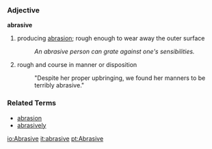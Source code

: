 ===Adjective===
'''abrasive'''

#producing [[abrasion]]; rough enough to wear away the outer surface
#:''An abrasive person can grate against one's sensibilities.''
#rough and course in manner or disposition
#:"Despite her proper upbringing, we found her manners to be terribly abrasive."

===Related Terms===
*[[abrasion]]
*[[abrasively]]

[[io:Abrasive]]
[[it:abrasive]]
[[pt:Abrasive]]